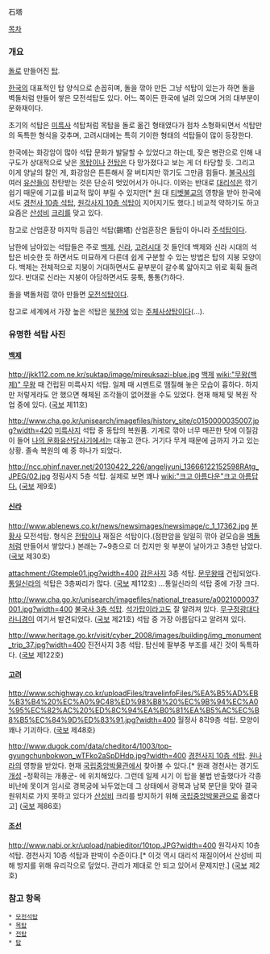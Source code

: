 石塔

[[목차]]

=== 개요 ===
[[돌]]로 만들어진 [[탑]].

[[한국]]의 대표적인 탑 양식으로 손꼽히며, 돌을 깎아 만든 그냥 석탑이 있는가 하면 돌을 벽돌처럼 만들어 쌓은 모전석탑도 있다. 어느 쪽이든 한국에 널려 있으며 거의 대부분이 문화재이다.

초기의 석탑은 [[미륵사]] 석탑처럼 목탑을 돌로 옮긴 형태였다가 점차 소형화되면서 석탑만의 독특한 형식을 갖추며, 고려시대에는 특히 기이한 형태의 석탑들이 많이 등장한다.

한국에는 화강암이 많아 석탑 문화가 발달할 수 있었다고 하는데, 잦은 병란으로 인해 내구도가 상대적으로 낮은 [[목탑]]이나 [[전탑]]은 다 망가졌다고 보는 게 더 타당할 듯. 그리고 이게 양날의 칼인 게, 화강암은 튼튼해서 잘 버티지만 깎기도 그만큼 힘들다. [[불국사]]의 여러 [[유산]]들이 찬탄받는 것은 단순히 멋있어서가 아니다. 이와는 반대로 [[대리석]]은 깎기 쉽기 때문에 기교를 비교적 많이 부릴 수 있지만[* [[원]] 대 [[티벳불교]]의 영향을 받아 한국에서도 [[경천사 10층 석탑]], [[원각사지 10층 석탑]]이 지어지기도 했다.] 비교적 약하기도 하고 요즘은 [[산성비]] [[크리]]를 맞고 있다.

참고로 산업훈장 마지막 등급인 석탑(錫塔) 산업훈장은 돌탑이 아니라 [[주석]]탑이다.

남한에 남아있는 석탑들은 주로 [[백제]], [[신라]], [[고려]]시대 것 들인데 백제와 신라 시대의 석탑은 비슷한 듯 하면서도 미묘하게 다른데 쉽게 구분할 수 있는 방법은 탑의 지붕 모양이다. 백제는 전체적으로 지붕이 거대하면서도 끝부분이 갈수록 얇아지고 위로 휙휙 들려 있다. 반대로 신라는 지붕이 아담하면서도 뭉툭, 통통(?)하다.

돌을 벽돌처럼 깎아 만들면 [[모전석탑]]이다. 

참고로 세계에서 가장 높은 석탑은 [[북한]]에 있는 [[주체사상]]탑이다(...).

=== 유명한 석탑 사진 ===
==== [[백제]] ====
http://jkk112.com.ne.kr/suktap/image/mireuksazi-blue.jpg
[[백제]] [[wiki:"무왕(백제)" 무왕]] 때 건립된 미륵사지 석탑. 일제 때 시멘트로 땜질해 놓은 모습이 흉하다. 하지만 저렇게라도 안 했으면 해체된 조각들이 없어졌을 수도 있었다. 현재 해체 및 복원 작업 중에 있다. ([[국보]] 제11호)

http://www.cha.go.kr/unisearch/imagefiles/history_site/c0150000035007.jpg?width=420
[[미륵사]]지 석탑 중 동탑의 복원품. 기계로 깎아 너무 매끈한 탓에 이질감이 들어 [[나의 문화유산답사기]]에서는 대놓고 깐다. 거기다 무게 때문에 금까지 가고 있는 상황. 졸속 복원의 예 중 하나가 되었다.

http://ncc.phinf.naver.net/20130422_226/angeljyuni_13666122152598RAtg_JPEG/02.jpg
정림사지 5층 석탑. 실제로 보면 꽤나 [[wiki:"크고 아름다운"크고 아름답다.]] ([[국보]] 제9호)

==== [[신라]] ====
http://www.ablenews.co.kr/news/newsimages/newsimage/c_1_17362.jpg
[[분황사]] 모전석탑. 형식은 [[전탑]]이나 재질은 석탑이다.(점판암을 일일히 깎아 겉모습을 [[벽돌]]처럼 만들어서 쌓았다.) 본래는 7~9층으로 더 컸지만 윗 부분이 날아가고 3층만 남았다. ([[국보]] 제30호)

attachment:/Gtemple01.jpg?width=400
[[감은사]]지 3층 석탑. [[문무왕]]때 건립되었다. [[통일신라]]의 석탑은 3층짜리가 많다. ([[국보]] 제112호) ...통일신라의 석탑 중에 가장 크다.

http://www.cha.go.kr/unisearch/imagefiles/national_treasure/a0021000037001.jpg?width=400
[[불국사 3층 석탑]]. [[석가탑]]이라고도 잘 알려져 있다. [[무구정광대다라니경]]이 여기서 발견되었다. ([[국보]] 제21호) 석탑 중 가장 아름답다고 알려져 있다.

http://www.heritage.go.kr/visit/cyber_2008/images/building/img_monument_trip_37.jpg?width=400
진전사지 3층 석탑. 탑신에 팔부중 부조를 새긴 것이 독특하다. ([[국보]] 제122호)

==== [[고려]] ====
http://www.schighway.co.kr/uploadFiles/travelinfoFiles/%EA%B5%AD%EB%B3%B4%20%EC%A0%9C48%ED%98%B8%20%EC%9B%94%EC%A0%95%EC%82%AC%20%ED%8C%94%EA%B0%81%EA%B5%AC%EC%B8%B5%EC%84%9D%ED%83%91.jpg?width=400
월정사 8각9층 석탑. 모양이 꽤나 기괴하다. ([[국보]] 제48호)

http://www.dugok.com/data/cheditor4/1003/top-gyungchunbokwon_wTFko2aSpDHdp.jpg?width=400
[[경천사지 10층 석탑]]. [[원나라]]의 영향을 받았다. 현재 [[국립중앙박물관]]에서 찾아볼 수 있다.[* 원래 경천사는 경기도 [[개성특급시|개성]] -정확히는 개풍군- 에 위치해있다. 그런데 일제 시기 이 탑을 불법 반출했다가 각종 비난에 못이겨 임시로 경복궁에 놔두었는데 그 상태에서 광복과 남북 분단을 맞아 결국 원위치로 가지 못하고 있다가 [[산성비]] 크리를 방지하기 위해 [[국립중앙박물관]]으로 옮겼다고] ([[국보]] 제86호)

==== [[조선]] ====
http://www.nabi.or.kr/upload/nabieditor/10top.JPG?width=400
원각사지 10층 석탑. 경천사지 10층 석탑과 판박이 수준이다.[* 이것 역시 대리석 재질이어서 산성비 피해 방지를 위해 유리각으로 덮었다. 관리가 제대로 안 되고 있어서 문제지만.] ([[국보]] 제2호)

=== 참고 항목 ===
 * [[모전석탑]]
 * [[목탑]]
 * [[전탑]]
 * [[탑]]
